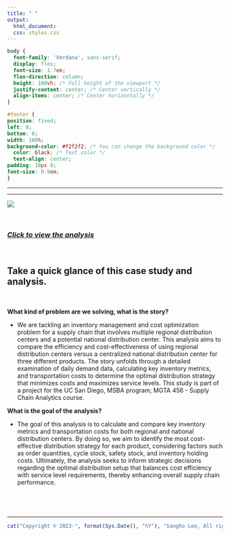 ```yaml
---
title: " "
output:
  html_document:
  css: styles.css
---
```


```css
body {
  font-family: 'Verdana', sans-serif;
  display: flex;
  font-size: 1.7em;
  flex-direction: column;
  height: 100vh; /* Full height of the viewport */
  justify-content: center; /* Center vertically */
  align-items: center; /* Center horizontally */
}

#footer {
position: fixed;
left: 0;
bottom: 0;
width: 100%;
background-color: #f2f2f2; /* You can change the background color */
  color: black; /* Text color */
  text-align: center;
padding: 10px 0;
font-size: 0.9em;
}


```

------------------------------------------------------------------------

------------------------------------------------------------------------

![](Photo/supply_chain_analytics_distribution_center_comst_comparison.png)

<br>

### [*Click to view the analysis*](https://business-analytics-slee.shinyapps.io/data_models_decisions_supplychain_distribution/)

<br>

## **Take a quick glance of this case study and analysis.**

<br>

**What kind of problem are we solving, what is the story?** <br>

-   We are tackling an inventory management and cost optimization problem for a supply chain that involves multiple regional distribution centers and a potential national distribution center. This analysis aims to compare the efficiency and cost-effectiveness of using regional distribution centers versus a centralized national distribution center for three different products. The story unfolds through a detailed examination of daily demand data, calculating key inventory metrics, and transportation costs to determine the optimal distribution strategy that minimizes costs and maximizes service levels. This study is part of a project for the UC San Diego, MSBA program; MGTA 456 - Supply Chain Analytics course.<br>

**What is the goal of the analysis?** <br>

-   The goal of this analysis is to calculate and compare key inventory metrics and transportation costs for both regional and national distribution centers. By doing so, we aim to identify the most cost-effective distribution strategy for each product, considering factors such as order quantities, cycle stock, safety stock, and inventory holding costs. Ultimately, the analysis seeks to inform strategic decisions regarding the optimal distribution setup that balances cost efficiency with service level requirements, thereby enhancing overall supply chain performance.

## <br> 

------------------------------------------------------------------------

::: {#footer}
```r
cat("Copyright © 2023-", format(Sys.Date(), "%Y"), "Sangho Lee, All rights reserved.")
```
:::
